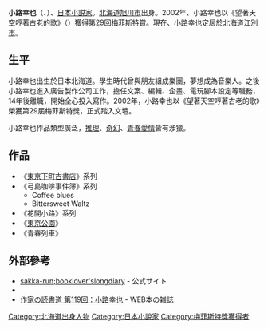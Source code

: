{{blpunsourced|time=2013-11-09T04:28:22+00:00}}
{{expand japanese|time=2013-11-09T04:28:22+00:00}}
'''小路幸也'''（{{Jpn|j=小路 幸也|kn=しょうじ ゆきや|rm=Shouji Yukiya}}、{{bd|1961年|4月17日 }}）、[[日本|日本]][[小説家|小説家]]。[[北海道|北海道]][[旭川市|旭川市]]出身。2002年、小路幸也以《望著天空哼著古老的歌》（{{lang-ja|空を見上げる古い歌を口ずさむ pulp-town fiction}}）獲得第29回[[梅菲斯特賞|梅菲斯特賞]]。現在、小路幸也定居於北海道[[江別市|江別市]]。

==生平==
小路幸也出生於日本北海道。學生時代曾與朋友組成樂團，夢想成為音樂人。之後小路幸也進入廣告製作公司工作，擔任文案、編輯、企畫、電玩腳本設定等職務，14年後離職，開始全心投入寫作。2002年，小路幸也以《望著天空哼著古老的歌》榮獲第29屆梅菲斯特獎，正式踏入文壇。

小路幸也作品類型廣泛，[[推理|推理]]、[[奇幻|奇幻]]、[[青春|青春]][[愛情|愛情]]皆有涉獵。

==作品==
*《[[東京下町古書店|東京下町古書店]]》系列
*《弓島咖啡事件簿》系列
** Coffee blues
** Bittersweet Waltz
*《花開小路》系列
*《[[東京公園|東京公園]]》
*《青春列車》

== 外部參考 ==
* [http://www.solas-solaz.org/sakka-run/ sakka-run;booklover'slongdiary] {{Wayback|url=http://www.solas-solaz.org/sakka-run/ |date=20210126114605 }} - 公式サイト
* {{Twitter|shojiyukiya|小路幸也 (shojiyukiya)}}
* [http://www.webdoku.jp/rensai/sakka/michi119_shoji/ 作家の読書道 第119回：小路幸也] {{Wayback|url=http://www.webdoku.jp/rensai/sakka/michi119_shoji/ |date=20181126135115 }} - WEB本の雑誌

{{Authority control}}
{{DEFAULTSORT:Shoji Yukiya}}
[[Category:北海道出身人物|Category:北海道出身人物]]
[[Category:日本小說家|Category:日本小說家]]
[[Category:梅菲斯特獎獲得者|Category:梅菲斯特獎獲得者]]